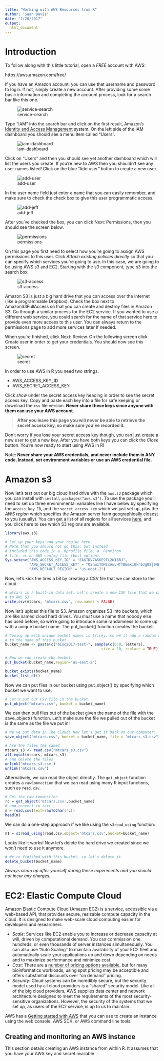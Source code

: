 ```yaml
---
title: "Working with AWS Resources from R"
author: "Sean Davis"
date: "7/26/2017"
output: 
  html_document
---
```


# Introduction

To follow along with this little tutorial, open a *FREE* account with AWS:

https://aws.amazon.com/free/

If you have an Amazon account, you can use that username and password to login. If not, simply create a new account. After providing some some basic information and completing the account process, look for a search bar like this one.

![service-search](images/service-search.png)

Type “IAM” into the search bar and click on the first result, Amazon’s [Identity and Access Management](https://aws.amazon.com/iam/) system. On the left side of the IAM dashboard you should see a menu item called “Users”.

![iam-dashboard](images/iam-dashboard.png)

Click on “Users” and then you should see yet another dashboard which will list the users you create. If you’re new to AWS then you shouldn’t see any user names listed! Click on the blue “Add user” button to create a new user.

![add-user](images/add-user.png)

In the user name field just enter a name that you can easily remember, and make sure to check the check box to give this user programmatic access.

![add-jeff](images/add-jeff.png)

After you’ve checked the box, you can click Next: Permissions, then you should see the screen below.

![permissions](images/permissions.png)

On this page you first need to select how you’re going to assign AWS permissions to this user. Click *Attach existing policies directly* so that you can specify which services you’re going to use. In this case, we are going to be using AWS s3 and EC2. Starting with the s3 component, type s3 into the search box. 

![s3-access](images/s3-access.png)

Amazon S3 is just a big hard drive that you can access over the internet (like a programmable Dropbox). Check the box next to AmazonS3FullAccess so that you can create and destroy files in Amazon S3. Go through a similar process for the EC2 service. If you wanted to use a different web service, you could search for the name of that service here to provide even more access to this user. You can always return to the permissions page to add more services later if needed.

When you’re finished, click Next: Review. On the following screen click Create user in order to get your credentials. You should now see this screen.

![secret](images/secret.png)

In order to use AWS in R you need two strings. 

- AWS_ACCESS_KEY_ID
- AWS_SECRET_ACCESS_KEY

Click *show* under the secret access key heading in order to see the secret access key. Copy and paste each key into a file for safe keeping or download the `csv` file version. **Never share these keys since anyone with them can use your AWS account**. 

> **After you leave this page you will never be able to retrieve the secret access key, so make sure you’ve recorded it.** 

Don’t worry if you lose your secret access key though, you can just create a new user to get a new key. After you have both keys you can click the *Close* button. You’re now ready to start using AWS in R!

Note: **Never share your AWS credentials, and never include them in ANY code. Instead, set environment variables or use an AWS credential file.**

# Amazon s3

Now let’s test out our big cloud hard drive with the `aws.s3` package which you can install with `install.packages("aws.s3")`. To use the package you’ll need to set up three environmental variables like I have below by specifying the `access key ID`, and the `secret access key` which we just set up, plus the *AWS region* which specifies the Amazon server farm geographically closest to you (usually). You can get a list of all regions for all services [here](http://docs.aws.amazon.com/general/latest/gr/rande.html#s3_region), and you click here to see which S3 regions are available.


```r
library(aws.s3)
```

```r
# Set up your keys and your region here.
# Note that you should not do this, but instead
# included this code in a .Rprofile file, a .Renviron 
# file, or an AWS config file (best option).
Sys.setenv("AWS_ACCESS_KEY_ID" = "EA6TDV7ASDE9TL2WI6RJ",
           "AWS_SECRET_ACCESS_KEY" = "OSnwITbMzcAwvHfYDEmk10khb3g82j04Wj8Va4AA",
           "AWS_DEFAULT_REGION" = "us-east-2")
```

Now, let's kick the tires a bit by creating a CSV file that we can store to the cloud.

```r
# mtcars is a built-in data set. Let's create a new CSV file that we can upload
# to AWS S3.
write.csv(mtcars, "mtcars.csv", row.names = FALSE)
```

Now let’s upload this file to S3. Amazon organizes S3 into *buckets*, which are like named cloud hard drives. You *must* use a name that nobody else has used before, so we’re going to introduce some randomness to come up with a unique bucket name. The put_bucket() function creates the bucket.


```r
# Coming up with unique bucket names is tricky, so we'll add a random string
# to the name of this bucket.
bucket_name <- paste(c("bioc2017-test-", sample(c(0:9, letters), 
                                            size = 10, replace = TRUE)), collapse = "")

# Now we can create the bucket.
put_bucket(bucket_name,region='us-east-2')
```

```r
bucket_exists(bucket_name)
bucket_list_df()
```

Now we can put files in our bucket using put_object() by specifying which bucket we want to use:

```r
# Let's put our CSV file in the bucket.
put_object("mtcars.csv", bucket = bucket_name)
```

We can then pull files out of the bucket given the name of the file with the save_object() function. Let’s make sure the file we pulled out of the bucket is the same as the file we put in!

```r
# We've put data in The Cloud! Now let's get it back on our computer:
save_object("mtcars.csv", bucket = bucket_name, file = "mtcars_s3.csv")
```

```r
# Are the files the same?
mtcars_s3 <- read.csv("mtcars_s3.csv")
all.equal(mtcars, mtcars_s3)
# and delete the files
unlink('mtcars_s3.csv')
unlink('mtcars.csv')
```

Alternatively, we can read the object directly. The `get_object` function creates a `rawConnection` that we can read using many R input functions, such as `read.csv`.

```r
# Get the raw connection
rc = get_object('mtcars.csv',bucket_name)
# and convert to text.
m = read.csv(text=rawToChar(rc))
head(m)
```

We can do a one-step approach if we like using the `s3read_using` function:

```r
m1 = s3read_using(read.csv,object='mtcars.csv',bucket=bucket_name)
```

Looks like it works! Now let’s delete the hard drive we created since we won’t need to use it anymore.

```r
# We're finished with this bucket, so let's delete it.
delete_bucket(bucket_name)
```

*Always clean up after yourself during these experiments and you should not incur any charges.*

# EC2: Elastic Compute Cloud

Amazon Elastic Compute Cloud (Amazon EC2) is a service, accessible via a web-based API, that provides secure, resizable compute capacity in the cloud. It is designed to make web-scale cloud computing easier for developers and researchers. 

- *Scale*: Services like EC2 enable you to increase or decrease capacity at will, driven by computational demand. You can commission one, hundreds, or even thousands of server instances simultaneously. You can also use "Auto Scaling" to maintain availability of your EC2 fleet and automatically scale your applications up and down depending on needs and to maximize performance and minimize cost. 
- *Cost*: There are a [number of pricing options available](https://aws.amazon.com/ec2/pricing/spot-instances/), but for many bioinformatics workloads, using spot pricing may be acceptible and offers substantial discounts over "on demand" pricing. 
- *Security*: Cloud systems can be incredibly secure, but the security model used by all cloud providers is a "shared" security model. Like all of the big cloud providers, AWS supplies data center and network architecture designed to meet the requirements of the most security-sensitive organizations. However, the security of the systems that we set up, as users of the EC2 service, is up to us to maintain. 

AWS has a [Getting started with AWS ](https://aws.amazon.com/ec2/getting-started/) that you can use to create an instance using the web console, AWS SDK, or AWS command line tools.

## Creating and monitoring an AWS instance

This section details creating an AWS instance from within R. It assumes that you have your AWS key and secret available.


